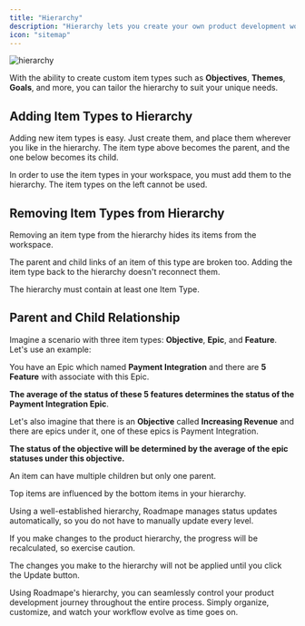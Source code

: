 ```yaml
---
title: "Hierarchy"
description: "Hierarchy lets you create your own product development workflow."
icon: "sitemap"
---
```


![hierarchy](/images/hierarchy.png)

With the ability to create custom item types such as **Objectives**, **Themes**, **Goals**, and more, you can tailor the hierarchy to suit your unique needs.

## Adding Item Types to Hierarchy

Adding new item types is easy. Just create them, and place them wherever you like in the hierarchy. The item type above becomes the parent, and the one below becomes its child.

<Note>In order to use the item types in your workspace, you must add them to the hierarchy. The item types on the left cannot be used.</Note>

## Removing Item Types from Hierarchy

Removing an item type from the hierarchy hides its items from the workspace.

The parent and child links of an item of this type are broken too. Adding the item type back to the hierarchy doesn't reconnect them.

<Warning>The hierarchy must contain at least one Item Type. </Warning>

## Parent and Child Relationship

Imagine a scenario with three item types: **Objective**, **Epic**, and **Feature**. Let's use an example:

You have an Epic which named **Payment Integration** and there are **5 Feature** with associate with this Epic.

**The average of the status of these 5 features determines the status of the Payment Integration Epic**.

Let's also imagine that there is an **Objective** called **Increasing Revenue** and there are epics under it, one of these epics is Payment Integration.

**The status of the objective will be determined by the average of the epic statuses under this objective.**

<Note>An item can have multiple children but only one parent.</Note>

Top items are influenced by the bottom items in your hierarchy.

Using a well-established hierarchy, Roadmape manages status updates automatically, so you do not have to manually update every level.

<Warning>If you make changes to the product hierarchy, the progress will be recalculated, so exercise caution.</Warning>

<Note>The changes you make to the hierarchy will not be applied until you click the Update button. </Note>

Using Roadmape's hierarchy, you can seamlessly control your product development journey throughout the entire process. Simply organize, customize, and watch your workflow evolve as time goes on.
